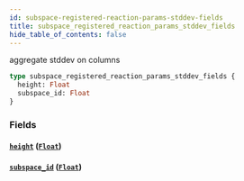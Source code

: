```yaml
---
id: subspace-registered-reaction-params-stddev-fields
title: subspace_registered_reaction_params_stddev_fields
hide_table_of_contents: false
---
```


aggregate stddev on columns

```graphql
type subspace_registered_reaction_params_stddev_fields {
  height: Float
  subspace_id: Float
}
```

### Fields

#### [`height`](#) ([`Float`](/07-graphql/scalars/float))

#### [`subspace_id`](#) ([`Float`](/07-graphql/scalars/float))
